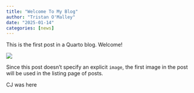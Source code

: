 ```yaml
---
title: "Welcome To My Blog"
author: "Tristan O'Malley"
date: "2025-01-14"
categories: [news]
---
```


This is the first post in a Quarto blog. Welcome!

![](thumbnail.jpg)

Since this post doesn't specify an explicit `image`, the first image in the post will be used in the listing page of posts.

CJ was here